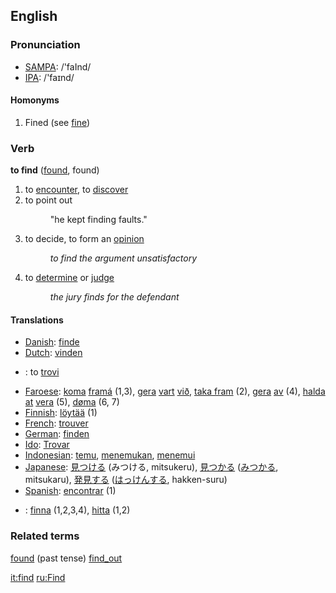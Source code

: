 ==English==

===Pronunciation===
*[[w:SAMPA|SAMPA]]: /'faInd/
*[[w:IPA|IPA]]: /'faɪnd/

====Homonyms====
# Fined (see [[fine]])

===Verb===
'''to find''' ([[found]], found)

# to [[encounter]], to [[discover]]
# to point out
#:"he kept finding faults."
# to decide, to form an [[opinion]]
#:''to find the argument unsatisfactory''
# to [[determine]] or [[judge]]
#: ''the jury finds for the defendant''

====Translations====
*[[Danish]]: [[finde]]
*[[Dutch]]: [[vinden]]
* {{eo}} : to [[trovi]]
*[[Faroese]]: [[koma]] [[framá]] (1,3), [[gera]] [[vart]] [[við]], [[taka fram]] (2), [[gera]] [[av]] (4), [[halda]] [[at]] [[vera]] (5), [[døma]] (6, 7)
*[[Finnish]]: [[löytää]] (1)
*[[French]]: [[trouver]]
*[[German]]: [[finden]]
*[[Ido]]: [[Trovar]]
*[[Indonesian]]: [[temu]], [[temu|menemukan]], [[temu|menemui]]
*[[Japanese]]: [[見つける]] (みつける, mitsukeru), [[見つかる]] ([[みつかる]], mitsukaru), [[発見]]する ([[はっけん]]する, hakken-suru)
*[[Spanish]]: [[encontrar]] (1)
*{{sv}}: [[finna]] (1,2,3,4),  [[hitta]] (1,2)

===Related terms===
[[found]] (past tense)
[[find_out]]

[[it:find]]
[[ru:Find]]